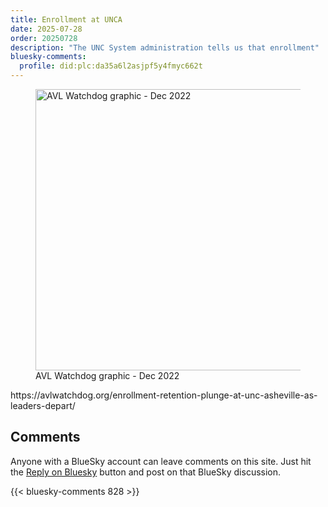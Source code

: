 ```yaml
---
title: Enrollment at UNCA
date: 2025-07-28
order: 20250728
description: "The UNC System administration tells us that enrollment"
bluesky-comments:
  profile: did:plc:da35a6l2asjpf5y4fmyc662t
---
```



![AVL Watchdog graphic - Dec 2022](AVLWatchdogGraphic.png){.img-fluid .mx-auto .d-block width="450"}

https://avlwatchdog.org/enrollment-retention-plunge-at-unc-asheville-as-leaders-depart/

## Comments

<p class="bc-reply-prompt">
  Anyone with a BlueSky account can leave comments on this site. Just hit the 
  <a href="https://bsky.app/profile/did:plc:da35a6l2asjpf5y4fmyc662t/post/828" target="_blank">Reply on Bluesky</a> button and post on that BlueSky discussion.
</p>

{{< bluesky-comments 828 >}}

